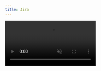 ```yaml
---
title: Jira
---
```


<video
  autoPlay
  muted
  loop
  playsInline
  className="mx-auto w-3/4 rounded-xl"
  src="/videos/platform/connect-jira.mp4"
/>
